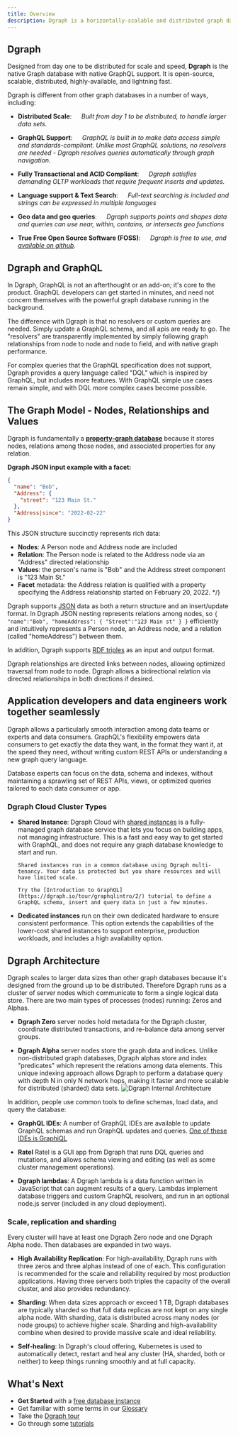 ```yaml
---
title: Overview
description: Dgraph is a horizontally-scalable and distributed graph database.
---
```


## Dgraph

Designed from day one to be distributed for scale and speed, **Dgraph** is the
native Graph database with native GraphQL support. It is open-source, scalable,
distributed, highly-available, and lightning fast.

Dgraph is different from other graph databases in a number of ways, including:

- **Distributed Scale**: &emsp; _Built from day 1 to be distributed, to handle
  larger data sets._

- **GraphQL Support**: &emsp; _GraphQL is built in to make data access simple
  and standards-compliant. Unlike most GraphQL solutions, no resolvers are
  needed - Dgraph resolves queries automatically through graph navigation._

- **Fully Transactional and ACID Compliant**: &emsp; _Dgraph satisfies demanding
  OLTP workloads that require frequent inserts and updates._

- **Language support & Text Search**: &emsp; _Full-text searching is included
  and strings can be expressed in multiple languages_

- **Geo data and geo queries**: &emsp; _Dgraph supports points and shapes data
  and queries can use near, within, contains, or intersects geo functions_

- **True Free Open Source Software (FOSS)**: &emsp; _Dgraph is free to use, and
  [available on github](https://github.com/hypermodeinc/dgraph)._

## Dgraph and GraphQL

In Dgraph, GraphQL is not an afterthought or an add-on; it's core to the
product. GraphQL developers can get started in minutes, and need not concern
themselves with the powerful graph database running in the background.

The difference with Dgraph is that no resolvers or custom queries are needed.
Simply update a GraphQL schema, and all apis are ready to go. The "resolvers"
are transparently implemented by simply following graph relationships from node
to node and node to field, and with native graph performance.

For complex queries that the GraphQL specification does not support, Dgraph
provides a query language called "DQL" which is inspired by GraphQL, but
includes more features. With GraphQL simple use cases remain simple, and with
DQL more complex cases become possible.

## The Graph Model - Nodes, Relationships and Values

Dgraph is fundamentally a
[**property-graph database**](https://www.dataversity.net/what-is-a-property-graph/)
because it stores nodes, relations among those nodes, and associated properties
for any relation.

**Dgraph JSON input example with a facet:**

```json
{
  "name": "Bob",
  "Address": {
    "street": "123 Main St."
  },
  "Address|since": "2022-02-22"
}
```

This JSON structure succinctly represents rich data:

- **Nodes**: A Person node and Address node are included
- **Relation**: The Person node is related to the Address node via an "Address"
  directed relationship
- **Values**: the person's name is "Bob" and the Address street component is
  "123 Main St."
- **Facet** metadata: the Address relation is qualified with a property
  specifying the Address relationship started on February 20, 2022. \*/}

Dgraph supports [JSON](./json-mutation-format) data as both a return structure
and an insert/update format. In Dgraph JSON nesting represents relations among
nodes, so `{ "name":"Bob", "homeAddress": { "Street":"123 Main st" } }`
efficiently and intuitively represents a Person node, an Address node, and a
relation (called "homeAddress") between them.

In addition, Dgraph supports [RDF triples](./dql-rdf) as an input and output
format.

Dgraph relationships are directed links between nodes, allowing optimized
traversal from node to node. Dgraph allows a bidirectional relation via directed
relationships in both directions if desired.

## Application developers and data engineers work together seamlessly

Dgraph allows a particularly smooth interaction among data teams or experts and
data consumers. GraphQL's flexibility empowers data consumers to get exactly the
data they want, in the format they want it, at the speed they need, without
writing custom REST APIs or understanding a new graph query language.

Database experts can focus on the data, schema and indexes, without maintaining
a sprawling set of REST APIs, views, or optimized queries tailored to each data
consumer or app.

### Dgraph Cloud Cluster Types

- **Shared Instance**: Dgraph Cloud with
  [shared instances](https://cloud.dgraph.io/pricing?type=shared) is a
  fully-managed graph database service that lets you focus on building apps, not
  managing infrastructure. This is a fast and easy way to get started with
  GraphQL, and does not require any graph database knowledge to start and run.

      Shared instances run in a common database using Dgraph multi-tenancy. Your data is protected but you share resources and will have limited scale.

      Try the [Introduction to GraphQL](https://dgraph.io/tour/graphqlintro/2/) tutorial to define a GraphQL schema, insert and query data in just a few minutes.

- **Dedicated instances** run on their own dedicated hardware to ensure
  consistent performance. This option extends the capabilities of the lower-cost
  shared instances to support enterprise, production workloads, and includes a
  high availability option.

## Dgraph Architecture

Dgraph scales to larger data sizes than other graph databases because it's
designed from the ground up to be distributed. Therefore Dgraph runs as a
cluster of server nodes which communicate to form a single logical data store.
There are two main types of processes (nodes) running: Zeros and Alphas.

- **Dgraph Zero** server nodes hold metadata for the Dgraph cluster, coordinate
  distributed transactions, and re-balance data among server groups.

- **Dgraph Alpha** server nodes store the graph data and indices. Unlike
  non-distributed graph databases, Dgraph alphas store and index "predicates"
  which represent the relations among data elements. This unique indexing
  approach allows Dgraph to perform a database query with depth N in only N
  network hops, making it faster and more scalable for distributed (sharded)
  data sets.
  ![Dgraph Internal Architecture](/images/overview/dgraph-architecture.png)

In addition, people use common tools to define schemas, load data, and query the
database:

- **GraphQL IDEs**: A number of GraphQL IDEs are available to update GraphQL
  schemas and run GraphQL updates and queries.
  [One of these IDEs is GraphiQL](https://github.com/graphql/graphiql)

- **Ratel** Ratel is a GUI app from Dgraph that runs DQL queries and mutations,
  and allows schema viewing and editing (as well as some cluster management
  operations).

- **Dgraph lambdas**: A Dgraph lambda is a data function written in JavaScript
  that can augment results of a query. Lambdas implement database triggers and
  custom GraphQL resolvers, and run in an optional node.js server (included in
  any cloud deployment).

### Scale, replication and sharding

Every cluster will have at least one Dgraph Zero node and one Dgraph Alpha node.
Then databases are expanded in two ways.

- **High Availability Replication**: For high-availability, Dgraph runs with
  three zeros and three alphas instead of one of each. This configuration is
  recommended for the scale and reliability required by most production
  applications. Having three servers both triples the capacity of the overall
  cluster, and also provides redundancy.

- **Sharding**: When data sizes approach or exceed 1 TB, Dgraph databases are
  typically sharded so that full data replicas are not kept on any single alpha
  node. With sharding, data is distributed across many nodes (or node groups) to
  achieve higher scale. Sharding and high-availability combine when desired to
  provide massive scale and ideal reliability.

- **Self-healing**: In Dgraph's cloud offering, Kubernetes is used to
  automatically detect, restart and heal any cluster (HA, sharded, both or
  neither) to keep things running smoothly and at full capacity.

## What's Next

- **Get Started** with a [free database instance](https://cloud.dgraph.io)
- Get familiar with some terms in our [Glossary](/dgraph-glossary)
- Take the [Dgraph tour](https://dgraph.io/tour/)
- Go through some [tutorials](./learn)
